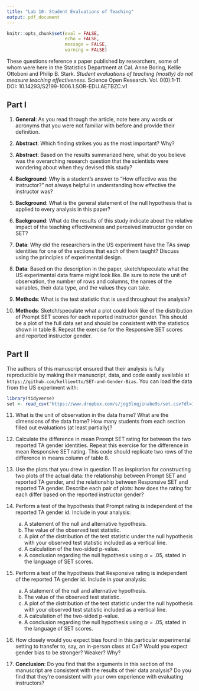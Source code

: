 ```yaml
---
title: "Lab 10: Student Evaluations of Teaching"
output: pdf_document
---
```


```r
knitr::opts_chunk$set(eval = FALSE, 
                      echo = FALSE,
                      message = FALSE,
                      warning = FALSE)
```

These questions reference a paper published by researchers, some of whom were here in the Statistics Department at Cal. Anne Boring, Kellie Ottoboni and Philip B. Stark. _Student evaluations of teaching (mostly) do not measure teaching effectiveness_. Science Open Research. Vol. 0(0):1-11. DOI: 10.14293/S2199-1006.1.SOR-EDU.AETBZC.v1

## Part I

1. **General**: As you read through the article, note here any words or acronyms that you were not familiar with before and provide their definition.

2. **Abstract**: Which finding strikes you as the most important? Why?

3. **Abstract**: Based on the results summarized here, what do you believe was the overarching research question that the scientists were wondering about when they devised this study?

4. **Background**: Why is a student's answer to "How effective was the instructor?" not always helpful in understanding how effective the instructor was?

5. **Background**: What is the general statement of the null hypothesis that is applied to every analysis in this paper?

6. **Background**: What do the results of this study indicate about the relative impact of the teaching effectiveness and perceived instructor gender on SET?

7. **Data**: Why did the researchers in the US experiment have the TAs swap identities for one of the sections that each of them taught? Discuss using the principles of experimental design.

8. **Data**: Based on the description in the paper, sketch/speculate what the US experimental data frame might look like. Be sure to note the unit of observation, the number of rows and columns, the names of the variables, their data type, and the values they can take.

9. **Methods**: What is the test statistic that is used throughout the analysis?

10. **Methods**: Sketch/speculate what a plot could look like of the distribution of Prompt SET scores for each reported instructor gender. This should be a plot of the full data set and should be consistent with the statistics shown in table 8. Repeat the exercise for the Responsive SET scores and reported instructor gender.

## Part II

The authors of this manuscript ensured that their analysis is fully reproducible by making their manuscript, data, and code easily available at `https://github.com/kellieotto/SET-and-Gender-Bias`. You can load the data from the US experiment with:

```r
library(tidyverse)
set <- read_csv("https://www.dropbox.com/s/jog3lnqjinabe9s/set.csv?dl=1")
```

11. What is the unit of observation in the data frame? What are the dimensions of the data frame? How many students from each section filled out evaluations (at least partially)?

12. Calculate the difference in mean Prompt SET rating for between the two reported TA gender identities. Repeat this exercise for the difference in mean Responsive SET rating. This code should replicate two rows of the difference in means column of table 8.

13. Use the plots that you drew in question 11 as inspiration for constructing two plots of the actual data: the relationship between Prompt SET and reported TA gender, and the relationship between Responsive SET and reported TA gender. Describe each pair of plots: how does the rating for each differ based on the reported instructor gender?

14. Perform a test of the hypothesis that Prompt rating is independent of the reported TA gender id. Include in your analysis:
    a. A statement of the null and alternative hypothesis.
    b. The value of the observed test statistic.
    c. A plot of the distribution of the test statistic under the null hypothesis with your observed test statistic included as a vertical line.
    d. A calculation of the two-sided p-value.
    e. A conclusion regarding the null hypothesis using $\alpha = .05$, stated in the language of SET scores.

15. Perform a test of the hypothesis that Responsive rating is independent of the reported TA gender id. Include in your analysis:
    a. A statement of the null and alternative hypothesis.
    b. The value of the observed test statistic.
    c. A plot of the distribution of the test statistic under the null hypothesis with your observed test statistic included as a vertical line.
    d. A calculation of the two-sided p-value.
    e. A conclusion regarding the null hypothesis using $\alpha = .05$, stated in the language of SET scores.

16. How closely would you expect bias found in this particular experimental setting to transfer to, say, an in-person class at Cal? Would you expect gender bias to be stronger? Weaker? Why?

17. **Conclusion**: Do you find that the arguments in this section of the manuscript are consistent with the results of their data analysis? Do you find that they're consistent with your own experience with evaluating instructors?

